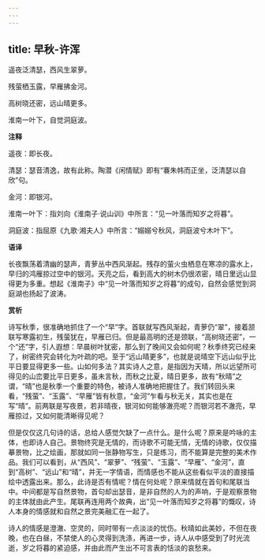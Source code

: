 ```yaml
---
---
---
```

title: 早秋-许浑
---

遥夜泛清瑟，西风生翠萝。

残萤栖玉露，早雁拂金河。

高树晓还密，远山晴更多。

淮南一叶下，自觉洞庭波。

**注释**

遥夜：即长夜。

清瑟：瑟音清逸，故有此称。陶潜《闲情赋》即有“褰朱帏而正坐，泛清瑟以自欣”句。

金河：即银河。

淮南一叶下：指刘向《淮南子·说山训》中所言：“见一叶落而知岁之将暮”。

洞庭波：指屈原《九歌·湘夫人》中所言：“嫋嫋兮秋风，洞庭波兮木叶下”。

**语译**

长夜飘荡着清幽的瑟声，青萝丛中西风渐起。残存的萤火虫栖息在寒凉的露水上，早归的鸿雁掠过空中的银河。天亮之后，看到高大的树木仍很浓密，晴日里远山显得更为多重。想起《淮南子》中“见一叶落而知岁之将暮”的成句，自然会感觉到洞庭湖也扬起了波涛。

**赏析**

诗写秋季，很准确地抓住了一个“早”字。首联就写西风渐起，青萝仍“翠”，接着颔联写寒露初生，残萤犹在，早雁已归。但是最高明的还是颈联，“高树晓还密”，一个“还”字，引人遐想：早晨树叶犹密，那么到了晚间又会如何呢？秋季终究已经来了，树密终究会转化为叶疏的吧。至于“远山晴更多”，也就是说晴空下远山似乎比平日要显得更多一些。山如何多法？其实诗人之意，是指因为天晴，所以远望所可得见的山峦要比平日更多，虽未言秋，而秋之比夏，晴日更多，故有“秋晴”之谓，“晴”也是秋季一个重要的特色，被诗人准确地把握住了。我们转回头来看，“残萤”、“玉露”、“早雁”皆有秋意，“金河”乍看与秋无关，其实也是在写“晴”。前两联是写夜景，若非晴夜，银河如何能够澈亮呢？而银河若不澈亮，早雁掠过，又如何能清晰得见呢？

但是仅仅这几句诗的话，总给人感觉欠缺了一点什么。是什么呢？原来是吟咏的主体，也即诗人自己。景物终究是无情的，而诗歌不可能无情，无情的诗歌，仅仅描摹景物，比之绘画，那就如同一张静物写生，只是练习，而不能算是完整的美术作品。我们可以看到，从“西风”、“翠萝”、“残萤”、“玉露”、“早雁”、“金河”，直到“高树”、“远山”和“晴”，并无一字情语，而情感也不能从这些看似平淡的直接描绘中透露出来。那么，此诗是否有情呢？情在何处呢？原来情就在首句和尾联当中。中间都是写自然景物，首句却出瑟音，是非自然的人为的声响，于是观察景物的主体就由此产生。尾联再连用两个故典，出“见一叶落而知岁之将暮”的慨叹，诗人本身的情感就和自然之景完美融汇在一起了。

诗人的情感是澄澈、空灵的，同时带有一点淡淡的忧伤。秋晴如此美妙，不但在夜晚，也在白昼，不禁使人的心灵得到洗涤，再进一步，诗人从中感受到了时光流逝，岁之将暮的紧迫感，并由此而产生出不可言表的恬淡的哀愁来。